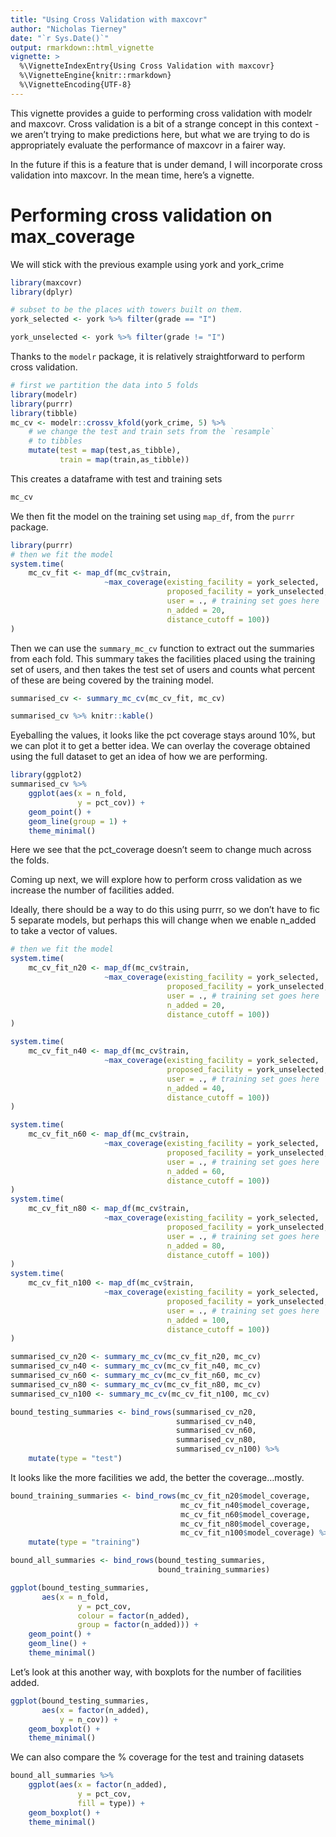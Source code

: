 ```yaml
---
title: "Using Cross Validation with maxcovr"
author: "Nicholas Tierney"
date: "`r Sys.Date()`"
output: rmarkdown::html_vignette
vignette: >
  %\VignetteIndexEntry{Using Cross Validation with maxcovr}
  %\VignetteEngine{knitr::rmarkdown}
  %\VignetteEncoding{UTF-8}
---
```


This vignette provides a guide to performing cross validation with modelr and maxcovr. Cross validation is a bit of a strange concept in this context - we aren't trying to make predictions here, but what we are trying to do is appropriately evaluate the performance of maxcovr in a fairer way.

In the future if this is a feature that is under demand, I will incorporate cross validation into maxcovr. In the mean time, here's a vignette.

# Performing cross validation on max_coverage

We will stick with the previous example using york and york_crime

```r

library(maxcovr)
library(dplyr)

# subset to be the places with towers built on them.
york_selected <- york %>% filter(grade == "I")

york_unselected <- york %>% filter(grade != "I")

```

Thanks to the `modelr` package, it is relatively straightforward to perform cross validation.

```r
# first we partition the data into 5 folds
library(modelr)
library(purrr)
library(tibble)
mc_cv <- modelr::crossv_kfold(york_crime, 5) %>% 
    # we change the test and train sets from the `resample`
    # to tibbles
    mutate(test = map(test,as_tibble),
           train = map(train,as_tibble))

```

This creates a dataframe with test and training sets

```r

mc_cv

```

We then fit the model on the training set using `map_df`, from the `purrr` package.

```r
library(purrr)
# then we fit the model
system.time(
    mc_cv_fit <- map_df(mc_cv$train,
                     ~max_coverage(existing_facility = york_selected,
                                   proposed_facility = york_unselected,
                                   user = ., # training set goes here
                                   n_added = 20,
                                   distance_cutoff = 100))
)

```

Then we can use the `summary_mc_cv` function to extract out the summaries from each fold.
This summary takes the facilities placed using the training set of users, and then takes the test set of users and counts what percent of these are being covered by the training model.

```r

summarised_cv <- summary_mc_cv(mc_cv_fit, mc_cv)

summarised_cv %>% knitr::kable()

```

Eyeballing the values, it looks like the pct coverage stays around 10%, but we can plot it to get a better idea. We can overlay the coverage obtained using the full dataset to get an idea of how we are performing.

```r
library(ggplot2)
summarised_cv %>%
    ggplot(aes(x = n_fold,
               y = pct_cov)) + 
    geom_point() +
    geom_line(group = 1) + 
    theme_minimal()

```

Here we see that the pct_coverage doesn't seem to change much across the folds.

Coming up next, we will explore how to perform cross validation as we increase the number of facilities added.

Ideally, there should be a way to do this using purrr, so we don't have to fic 5 separate models, but perhaps this will change when we enable n_added to take a vector of values.

```r

# then we fit the model
system.time(
    mc_cv_fit_n20 <- map_df(mc_cv$train,
                     ~max_coverage(existing_facility = york_selected,
                                   proposed_facility = york_unselected,
                                   user = ., # training set goes here
                                   n_added = 20,
                                   distance_cutoff = 100))
)

system.time(
    mc_cv_fit_n40 <- map_df(mc_cv$train,
                     ~max_coverage(existing_facility = york_selected,
                                   proposed_facility = york_unselected,
                                   user = ., # training set goes here
                                   n_added = 40,
                                   distance_cutoff = 100))
)

system.time(
    mc_cv_fit_n60 <- map_df(mc_cv$train,
                     ~max_coverage(existing_facility = york_selected,
                                   proposed_facility = york_unselected,
                                   user = ., # training set goes here
                                   n_added = 60,
                                   distance_cutoff = 100))
)
system.time(
    mc_cv_fit_n80 <- map_df(mc_cv$train,
                     ~max_coverage(existing_facility = york_selected,
                                   proposed_facility = york_unselected,
                                   user = ., # training set goes here
                                   n_added = 80,
                                   distance_cutoff = 100))
)
system.time(
    mc_cv_fit_n100 <- map_df(mc_cv$train,
                     ~max_coverage(existing_facility = york_selected,
                                   proposed_facility = york_unselected,
                                   user = ., # training set goes here
                                   n_added = 100,
                                   distance_cutoff = 100))
)

```

```r

summarised_cv_n20 <- summary_mc_cv(mc_cv_fit_n20, mc_cv)
summarised_cv_n40 <- summary_mc_cv(mc_cv_fit_n40, mc_cv)
summarised_cv_n60 <- summary_mc_cv(mc_cv_fit_n60, mc_cv)
summarised_cv_n80 <- summary_mc_cv(mc_cv_fit_n80, mc_cv)
summarised_cv_n100 <- summary_mc_cv(mc_cv_fit_n100, mc_cv)

bound_testing_summaries <- bind_rows(summarised_cv_n20,
                                     summarised_cv_n40,
                                     summarised_cv_n60,
                                     summarised_cv_n80,
                                     summarised_cv_n100) %>%
    mutate(type = "test")

```

It looks like the more facilities we add, the better the coverage...mostly.

```r
bound_training_summaries <- bind_rows(mc_cv_fit_n20$model_coverage,
                                      mc_cv_fit_n40$model_coverage,
                                      mc_cv_fit_n60$model_coverage,
                                      mc_cv_fit_n80$model_coverage,
                                      mc_cv_fit_n100$model_coverage) %>%
    mutate(type = "training")

bound_all_summaries <- bind_rows(bound_testing_summaries,
                                 bound_training_summaries)

```


```r

ggplot(bound_testing_summaries,
       aes(x = n_fold,
               y = pct_cov,
               colour = factor(n_added),
               group = factor(n_added))) + 
    geom_point() + 
    geom_line() + 
    theme_minimal()

```

Let's look at this another way, with boxplots for the number of facilities added.

```r

ggplot(bound_testing_summaries,
       aes(x = factor(n_added),
           y = n_cov)) +
    geom_boxplot() + 
    theme_minimal()

```

We can also compare the % coverage for the test and training datasets

```r

bound_all_summaries %>%
    ggplot(aes(x = factor(n_added),
               y = pct_cov,
               fill = type)) + 
    geom_boxplot() + 
    theme_minimal()

```
